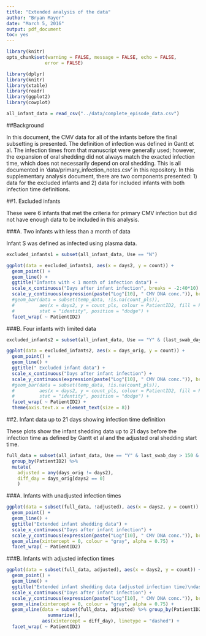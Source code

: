 ```yaml
---
title: "Extended analysis of the data"
author: "Bryan Mayer"
date: "March 5, 2016"
output: pdf_document
toc: yes
---
```

```r
library(knitr)
opts_chunk$set(warning = FALSE, message = FALSE, echo = FALSE,
              error = FALSE)
```

```r
library(dplyr)
library(knitr)
library(xtable)
library(readr)
library(ggplot2)
library(cowplot)

all_infant_data = read_csv("../data/complete_episode_data.csv")


```


##Background

In this document, the CMV data for all of the infants before the final subsetting is presented. The definition of infection was defined in Gantt et al. The infection times from that manuscript were generally used; however, the expansion of oral shedding did not always match the exacted infection time, which does not necessarily depend on oral shedding. This is all documented in 'data/primary_infection_notes.csv' in this repository. In this supplementary analysis document, there are two components presented: 1) data for the excluded infants and 2) data for included infants with both infection time definitions.

##1. Excluded infants 

These were 6 infants that met the criteria for primary CMV infection but did not have enough data to be included in this analysis.

###A. Two infants with less than a month of data

Infant S was defined as infected using plasma data.

```r
excluded_infants1 = subset(all_infant_data, Use == "N")

ggplot(data = excluded_infants1, aes(x = days2, y = count)) +
  geom_point() +
  geom_line() +
  ggtitle("Infants with < 1 month of infection data") +
  scale_x_continuous("Days after infant infection", breaks = -2:40*10) +
  scale_y_continuous(expression(paste("Log"[10], " CMV DNA conc.")), breaks = 0:9) +
  #geom_bar(data = subset(temp_data, !is.na(count_pls)),
  #         aes(x = days2, y = count_pls, colour = PatientID2, fill = PatientID2), 
  #         stat = "identity", position = "dodge") +
  facet_wrap( ~ PatientID2)

```

###B. Four infants with limited data

```r
excluded_infants2 = subset(all_infant_data, Use == "Y" & (last_swab_day < 150 | PatientID2 == "O"))

ggplot(data = excluded_infants2, aes(x = days_orig, y = count)) +
  geom_point() +
  geom_line() +
  ggtitle(" Excluded infant data") +
  scale_x_continuous("Days after infant infection") +
  scale_y_continuous(expression(paste("Log"[10], " CMV DNA conc.")), breaks = 0:9) +
  #geom_bar(data = subset(temp_data, !is.na(count_pls)),
  #         aes(x = days2, y = count_pls, colour = PatientID2, fill = PatientID2), 
  #         stat = "identity", position = "dodge") +  
  facet_wrap( ~ PatientID2) +
  theme(axis.text.x = element_text(size = 8))

```

##2. Infant data up to 21 days showing infection time definition

These plots show the infant shedding data up to 21 days before the infection time as defined by Gantt et al and the adjusted oral shedding start time.

```r
full_data = subset(all_infant_data, Use == "Y" & last_swab_day > 150 &  PatientID2 != "P") %>%
  group_by(PatientID2) %>%
  mutate(
    adjusted = any(days_orig != days2),
    diff_day = days_orig[days2 == 0]
    )
```

###A. Infants with unadjusted infection times
```r

ggplot(data = subset(full_data, !adjusted), aes(x = days2, y = count)) +
  geom_point() +
  geom_line() +
  ggtitle("Extended infant shedding data") +
  scale_x_continuous("Days after infant infection") +
  scale_y_continuous(expression(paste("Log"[10], " CMV DNA conc.")), breaks = 0:9) +
  geom_vline(xintercept = 0, colour = "gray", alpha = 0.75) +
  facet_wrap( ~ PatientID2)

```

###B. Infants with adjusted infection times

```r

ggplot(data = subset(full_data, adjusted), aes(x = days2, y = count)) +
  geom_point() +
  geom_line() +
  ggtitle("Extended infant shedding data (adjusted infection time)\ndashed = original infection day") +
  scale_x_continuous("Days after infant infection") +
  scale_y_continuous(expression(paste("Log"[10], " CMV DNA conc.")), breaks = 0:9) +
  geom_vline(xintercept = 0, colour = "gray", alpha = 0.75) +
  geom_vline(data = subset(full_data, adjusted) %>% group_by(PatientID2, diff_day) %>%
               summarize(),
             aes(xintercept = diff_day), linetype = "dashed") +
  facet_wrap( ~ PatientID2)

```


